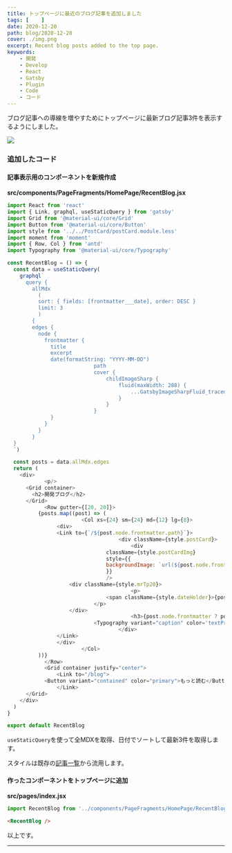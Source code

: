 ```yaml
---
title: トップページに最近のブログ記事を追加しました
tags: [    ]
date: 2020-12-20
path: blog/2020-12-20
cover: ./img.png
excerpt: Recent blog posts added to the top page.
keywords:
    - 開発
    - Develop
    - React
    - Gatsby
    - Plugin
    - Code
    - コード
---
```


ブログ記事への導線を増やすためにトップページに最新ブログ記事3件を表示するようにしました。

![](./img1.png)

### 追加したコード

#### 記事表示用のコンポーネントを新規作成

**src/components/PageFragments/HomePage/RecentBlog.jsx**

```javascript
import React from 'react'
import { Link, graphql, useStaticQuery } from 'gatsby'
import Grid from '@material-ui/core/Grid'
import Button from '@material-ui/core/Button'
import style from '../../PostCard/postCard.module.less'
import moment from 'moment'
import { Row, Col } from 'antd'
import Typography from '@material-ui/core/Typography'

const RecentBlog = () => {
  const data = useStaticQuery(
    graphql`
      query {
        allMdx
          ( 
          sort: { fields: [frontmatter___date], order: DESC }
          limit: 3
          ) 
        {
        edges {
          node {
            frontmatter {
              title
              excerpt
              date(formatString: "YYYY-MM-DD")
							path
							cover {
								childImageSharp {
									fluid(maxWidth: 288) {
										...GatsbyImageSharpFluid_tracedSVG
									}
								}
							}
              }
            }
          }
        }
  }
  `)

  const posts = data.allMdx.edges
  return (
    <div>
			<p/>
      <Grid container>
        <h2>開発ブログ</h2>
      </Grid>
			<Row gutter={[20, 20]}>
          {posts.map((post) => (
						<Col xs={24} sm={24} md={12} lg={8}>
            	<div>
              	<Link to={`/${post.node.frontmatter.path}`}>
									<div className={style.postCard}>
										<div
          						className={style.postCardImg}
          						style={{
            					backgroundImage: `url(${post.node.frontmatter ? post.node.frontmatter.cover.childImageSharp.fluid.src : ''})`,
          						}}
        						/>
               		<div className={style.mrTp20}>
							 			<p>
            					<span className={style.dateHolder}>{post.node.frontmatter ? moment(post.node.frontmatter.date).format('YYYY-MM-DD') : ''}</span>
          					</p>
                	</div>
										<h3>{post.node.frontmatter ? post.node.frontmatter.title : ''}</h3>
          					<Typography variant="caption" color='textPrimary'>{post.node.frontmatter ? post.node.frontmatter.excerpt : ''}</Typography>
									</div>
              	</Link>
            	</div>
						</Col>
          ))}
			</Row>
			<Grid container justify="center">
				<Link to="/blog">
        	<Button variant="contained" color="primary">もっと読む</Button>
				</Link>
      </Grid>
    </div>
  )
}

export default RecentBlog
```

`useStaticQuery`を使って全MDXを取得、日付でソートして最新3件を取得します。

スタイルは既存の[記事一覧](/blog)から流用します。

#### 作ったコンポーネントをトップページに追加

**src/pages/index.jsx**

```javascript
import RecentBlog from '../components/PageFragments/HomePage/RecentBlog';
```

```html
<RecentBlog />
```

以上です。

---